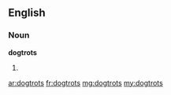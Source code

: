 ==English==

===Noun===
'''dogtrots'''

# {{plural of|dogtrot}}

[[ar:dogtrots]]
[[fr:dogtrots]]
[[mg:dogtrots]]
[[my:dogtrots]]